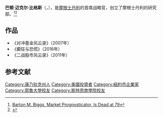 '''巴顿·迈克尔·比格斯'''（{{lang-en|'''Barton Michael Biggs'''}}，{{bd|1932年|11月26日|2012年|7月14日|catIdx=B}}），是[[摩根士丹利|摩根士丹利]]的首席战略官，创立了摩根士丹利的研究部。<ref>[https://dealbook.nytimes.com/2012/07/16/barton-biggs-market-prognosticator-is-dead-at-79/?mtrref=undefined&gwh=D6E64FFE41CD643A5ADC2C1240802565&gwt=regi&assetType=REGIWALL Barton M. Biggs, Market Prognosticator, Is Dead at 79]</ref><ref>{{Cite web |url=http://buffettpedia.com/2014/12/who-is-barton-biggs/ |title=Who is Barton Biggs? – Buffettpedia |access-date=2021-03-21 |archive-date=2020-09-19 |archive-url=https://web.archive.org/web/20200919193736/http://buffettpedia.com/2014/12/who-is-barton-biggs/ |dead-url=no }}</ref>

==作品==
*《对冲基金风云录》（2007年）
*《癫狂与恐慌》（2016年）
*《二战股市风云录》（2011年）

== 参考文献 ==
{{Reflist}}

[[Category:康乃狄克州人|Category:康乃狄克州人]]
[[Category:美國投資者|Category:美國投資者]]
[[Category:紐約市企業家|Category:紐約市企業家]]
[[Category:耶魯大學校友|Category:耶魯大學校友]]
[[Category:斯特恩商學院校友|Category:斯特恩商學院校友]]